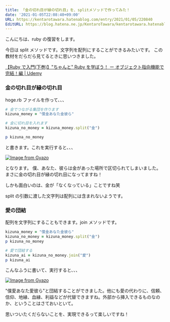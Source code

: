 ```yaml
---
title: 「金の切れ目が縁の切れ目」を、splitメソッドで作ってみた！
date: '2021-01-05T22:08:40+09:00'
URL: https://kentarotawara.hatenablog.com/entry/2021/01/05/220840
EditURL: https://blog.hatena.ne.jp/KentaroTawara/kentarotawara.hatenablog.com/atom/entry/26006613674630837
---
```


こんにちは、ruby の復習をします。

今日は split メソッドです。文字列を配列にすることができるみたいです。
この教材をだらだら見てるときに思いつきました。

[【Ruby で入門(下巻)】"ちゃんと" Ruby を学ぼう！ ー オブジェクト指向機能で完結！編 | Udemy](https://www.udemy.com/course/ruby-ruby/)

### 金の切れ目が縁の切れ目

hoge.rb ファイルを作って、、、

```ruby
# 金でつながる集団を作ります
kizuna_money = "僕金あなた金彼ら"

# 金に切れ目を入れます
kizuna_no_money = kizuna_money.split("金")

p kizuna_no_money
```

と書きます。これを実行すると、、、

[![Image from Gyazo](https://i.gyazo.com/f094a6186f5913802ac323481f7ef3b1.gif)](https://gyazo.com/f094a6186f5913802ac323481f7ef3b1)

となります。
僕、あなた、彼らは金があった場所で区切られてしまいました。
まさに金の切れ目が縁の切れ目になってますね！

しかも面白いのは、金が「なくなっている」ことですね笑

split の引数に渡した文字列は配列には含まれないようです。

### 愛の団結

配列を文字列にすることもできます。join メソッドです。

```ruby
kizuna_money = "僕金あなた金彼ら"
kizuna_no_money = kizuna_money.split("金")
p kizuna_no_money

# 愛で団結する
kizuna_ai = kizuna_no_money.join("愛")
p kizuna_ai
```

こんなふうに書いて、実行すると、、、

[![Image from Gyazo](https://i.gyazo.com/d26eaf65cf1045c55283e9e7df5abf0a.gif)](https://gyazo.com/d26eaf65cf1045c55283e9e7df5abf0a)

"僕愛あなた愛彼ら"と団結することができました。他にも愛の代わりに、信頼、信仰、地縁、血縁、利益などが代替できますね。外部から挿入できるものなのか、ということはさておいといて。

思いついたくだらないことを、実現できるって楽しいですね！
